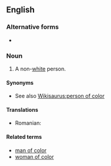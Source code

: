 ==English==

===Alternative forms===
* {{l|en|person of colour}} {{qualifier|outside North America}}

===Noun===
{{en-noun|head=[[person]] [[of]] [[color]]|people of color|pl2=persons of color}}

# {{context|US|politically correct|lang=en}} A non-[[white]] person.

====Synonyms====
* See also [[Wikisaurus:person of color]]

====Translations====
{{trans-top|non-white person}}
* Romanian: {{t|ro|persoană de culoare|f}}
{{trans-mid}}
{{trans-bottom}}

====Related terms====
* [[man of color]]
* [[woman of color]]